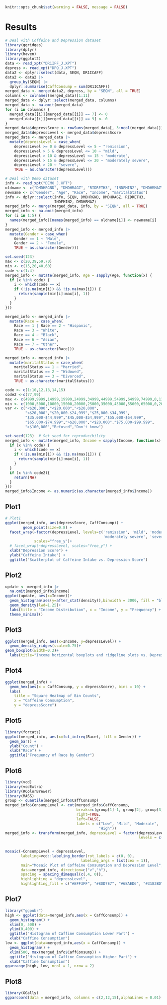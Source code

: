 ```r
knitr::opts_chunk$set(warning = FALSE, message = FALSE) 
```
# Results
```r
# Deal with Coffeine and Depression dataset
library(ggridges)
library(dplyr)
library(haven)
library(ggplot2)
data <- read_xpt("DR1IFF_J.XPT")
depress <- read_xpt("DPQ_J.XPT")
data2 <- dplyr::select(data, SEQN, DR1ICAFF)
data2 <- data2 |>
  group_by(SEQN) |>
  dplyr::summarise(CaffConsump = sum(DR1ICAFF))
merged_data <- merge(data2, depress, by = "SEQN", all = TRUE)
columns <- colnames(merged_data)[1:11]
merged_data <- dplyr::select(merged_data, columns)
merged_data <- na.omit(merged_data)
for (i in columns) {
  merged_data[[i]][merged_data[[i]] == 7] <- 0
  merged_data[[i]][merged_data[[i]] == 9] <- 0
}
merged_data$depressScore <- rowSums(merged_data[, 3:ncol(merged_data)])
merged_data$depressLevel <- merged_data$depressScore
merged_data <- merged_data |>
  mutate(depressLevel = case_when(
    depressLevel >= 0 & depressLevel <= 5 ~ "remission",
    depressLevel > 5 & depressLevel <= 10 ~ "mild",
    depressLevel > 10 & depressLevel <= 15 ~ "moderate",
    depressLevel > 15 & depressLevel <= 20 ~ "moderately severe",
    depressLevel > 20 ~ "severe",
    TRUE ~ as.character(depressLevel)))
```

```r
# Deal with Demo dataset
info <- read_xpt("DEMO_J.XPT")
oldname <- c("DMDHRGND", "DMDHRAGZ", "RIDRETH3", "INDFMIN2", "DMDHRMAZ")
newname <- c("Gender", "Age", "Race", "Income", "maritalStatus")
info <- dplyr::select(info, SEQN, DMDHRGND, DMDHRAGZ, RIDRETH3,
                      INDFMIN2, DMDHRMAZ)
merged_info <- merge(merged_data, info, by = "SEQN", all = TRUE)
merged_info <- na.omit(merged_info)
for (i in 1:5) {
  names(merged_info)[names(merged_info) == oldname[i]] <- newname[i]
}
merged_info <- merged_info |>
  mutate(Gender = case_when(
    Gender == 1 ~ "Male",
    Gender == 2 ~ "Female",
    TRUE ~ as.character(Gender)))

set.seed(123)
max <- c(20,39,59,70)
min <- c(15,20,40,60)
code <-c(1:4)
merged_info <- mutate(merged_info, Age = sapply(Age, function(x) {
  if (x %in% code) {
    i <- which(code == x)
    if (!is.na(min[i]) && !is.na(max[i])) {
      return(sample(min[i]:max[i], 1))
    }
  }
}))

merged_info <- merged_info |>
  mutate(Race = case_when(
    Race == 1 | Race == 2 ~ "Hispanic",
    Race == 3 ~ "White",
    Race == 4 ~ "Black",
    Race == 6 ~ "Asian",
    Race == 7 ~ "Other",
    TRUE ~ as.character(Race)))

merged_info <- merged_info |>
  mutate(maritalStatus = case_when(
    maritalStatus == 1 ~ "Married",
    maritalStatus == 2 ~ "Widowed",
    maritalStatus == 3 ~ "Divorced",
    TRUE ~ as.character(maritalStatus)))
```

```r
code <- c(1:10,12,13,14,15)
code2 <-c(77,99)
max <- c(4999,9999,14999,19999,24999,34999,44999,54999,64999,74999,0,110000,20000,99999,110000)
min <- c(1000,5000,10000,15000,20000,25000,35000,45000,55000,65000,0,20000,1000,75000,10000)
var <- c("<$20,000","<$20,000","<$20,000",
         "<$20,000","$20,000-$24,999","$25,000-$34,999",
         "$35,000-$44,999","$45,000-$54,999","$55,000-$64,999",
         "$65,000-$74,999",">$20,000","<$20,000","$75,000-$99,999",
         ">$100,000","Refused","Don't know")

set.seed(123)  # Set seed for reproducibility
merged_info <- mutate(merged_info, Income = sapply(Income, function(x) {
  if (x %in% code) {
    i <- which(code == x)
    if (!is.na(min[i]) && !is.na(max[i])) {
      return(sample(min[i]:max[i], 1))
    }
  }
  if (x %in% code2){
    return(NA)
  }
}))
merged_info$Income <- as.numeric(as.character(merged_info$Income))
```

## Plot1
```r
# Plot1
ggplot(merged_info, aes(depressScore, CaffConsump)) +
        geom_point(size=0.8) +
  facet_wrap(~factor(depressLevel, levels=c('remission', 'mild', 'moderate',
                                            'moderately severe', 'severe')),
             scales="free_y")+
  # facet_wrap(~depressLevel, scales="free_y") +
  xlab("Depression Score") +
  ylab("Caffeine Intake") +
  ggtitle("Scatterplot of Caffeine Intake vs. Depression Score")
```
## Plot2
```r
update <- merged_info |>
  na.omit(merged_info$Income)
ggplot(update, aes(x=Income))+
  geom_histogram(aes(y=after_stat(density)),binwidth = 3000, fill = "blue", color = "black", alpha = 0.7) +
  geom_density(lwd=1.25)+
  labs(title = "Income Distribution", x = "Income", y = "Frequency") +
  theme_minimal()
```
## Plot3
```r
ggplot(merged_info, aes(x=Income, y=depressLevel)) + 
  geom_density_ridges(scale=0.75)+
geom_boxplot(width=0.3)+
  labs(title="Income horizontal boxplots and ridgeline plots vs. Depression Level",x="Income", y = "Depression Level")
```
## Plot4
```r
ggplot(merged_info) +
  geom_hex(aes(x = CaffConsump, y = depressScore), bins = 10) +
  labs(
    title = "Square Heatmap of Bin Counts",
    x = "Caffeine Consumption",
    y = "depressScore")
```
## Plot5
```r
library(forcats)
ggplot(merged_info, aes(x=fct_infreq(Race), fill = Gender)) + 
  geom_bar() +
  ylab("Count") +
  xlab("Race") +
  ggtitle("Frequency of Race by Gender")
```
## Plot6
```r
library(vcd)
library(vcdExtra)
library(RColorBrewer)
library(MASS)
group <- quantile(merged_info$CaffConsump)
merged_info$ConsumpLevel <- cut(merged_info$CaffConsump,
                                breaks=c(group[1]-1, group[2], group[3], group[4], group[5]),
                                right=TRUE,
                                left=FALSE,
                                labels = c("Low", "Mild", "Moderate",
                                          "High"))
merged_info <- transform(merged_info, depressLevel = factor(depressLevel, 
                                                            levels = c("remission", "mild", 
                                                                       "moderate", "moderately severe",
                                                                       "severe")))
mosaic(~ConsumpLevel + depressLevel,
       labeling=vcd::labeling_border(rot_labels = c(0, 0),
                                  labeling_args = list(cex = 1)),
       main="Mosaic Plot of Coffeine Consumption and Depression Level",
       data=merged_info, direction=c("v","h"),
       spacing = spacing_dimequal(c(.4, 0)),
       highlighting = "depressLevel",
       highlighting_fill = c("#EFF3FF", "#BDD7E7", "#6BAED6", "#3182BD", "#08519C"))
```
## Plot7
```r
library("ggpubr")
high <- ggplot(data=merged_info,aes(x = CaffConsump)) +
  geom_histogram() +
  xlim(0, 500) +
  ylim(0,400) +
  ggtitle("Histogram of Caffine Consumption Lower Part") +
  xlab("Caffine Consumption")
low <- ggplot(data=merged_info,aes(x = CaffConsump)) +
  geom_histogram() +
  xlim(500, max(merged_info$CaffConsump)) +
  ggtitle("Histogram of Caffine Consumption Higher Part") +
  xlab("Caffine Consumption")
ggarrange(high, low, ncol = 1, nrow = 2)
```
## Plot8
```r
library(GGally)
ggparcoord(data = merged_info, columns = c(2,12,15),alphaLines = 0.01) + ggtitle('Nutrients Parallel Coordinates Plot')

```
